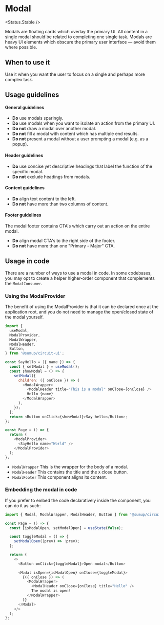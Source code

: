 
# Modal

<Status.Stable />

Modals are floating cards which overlay the primary UI. All content in a single modal should be related to completing one single task. Modals are heavy UI elements which obscure the primary user interface — avoid them where possible.

<Story id="components-modal--base" />
<Props of={ModalWrapper} />
<Props of={ModalHeader} />
<Props of={ModalFooter} />

## When to use it

Use it when you want the user to focus on a single and perhaps more complex task.

## Usage guidelines

#### General guidelines

- **Do** use modals sparingly.
- **Do** use modals when you want to isolate an action from the primary UI.
- **Do not** draw a modal over another modal.
- **Do not** fill a modal with content which has multiple end results.
- **Do not** present a modal without a user prompting a modal (e.g. as a popup).

#### Header guidelines

- **Do** use concise yet descriptive headings that label the function of the specific modal.
- **Do not** exclude headings from modals.

#### Content guidelines

- **Do** align text content to the left.
- **Do not** have more than two columns of content.

#### Footer guidelines

The modal footer contains CTA's which carry out an action on the entire modal.

- **Do** align modal CTA's to the right side of the footer.
- **Do not** have more than one "Primary - Major" CTA.

## Usage in code

There are a number of ways to use a modal in code. In some codebases, you
may opt to create a helper higher-order component that complements the
`ModalConsumer`.

### Using the ModalProvider

The benefit of using the ModalProvider is that it can be declared once at the application root, and you do not need to manage the open/closed state of the modal yourself.

```js
import {
  useModal,
  ModalProvider,
  ModalWrapper,
  ModalHeader,
  Button,
} from '@sumup/circuit-ui';

const SayHello = ({ name }) => {
  const { setModal } = useModal();
  const showModal = () => {
    setModal({
      children: ({ onClose }) => (
        <ModalWrapper>
          <ModalHeader title="This is a modal" onClose={onClose} />
          Hello {name}
        </ModalWrapper>
      ),
    });
  };
  return <Button onClick={showModal}>Say hello</Button>;
};

const Page = () => {
  return (
    <ModalProvider>
      <SayHello name="World" />
    </ModalProvider>
  );
};
```

- `ModalWrapper` This is the wrapper for the body of a modal.
- `ModalHeader` This contains the title and the `X` close button.
- `ModalFooter` This component aligns its content.

### Embedding the modal in code

If you prefer to embed the code declaratively inside the component, you can do it as such:

```js
import { Modal, ModalWrapper, ModalHeader, Button } from '@sumup/circuit-ui';

const Page = () => {
  const [isModalOpen, setModalOpen] = useState(false);

  const toggleModal = () => {
    setModalOpen((prev) => !prev);
  };

  return (
    <>
      <Button onClick={toggleModal}>Open modal</Button>

      <Modal isOpen={isModalOpen} onClose={toggleModal}>
        {({ onClose }) => (
          <ModalWrapper>
            <ModalHeader onClose={onClose} title="Hello" />
            The modal is open!
          </ModalWrapper>
        )}
      </Modal>
    </>
  );
};
```
